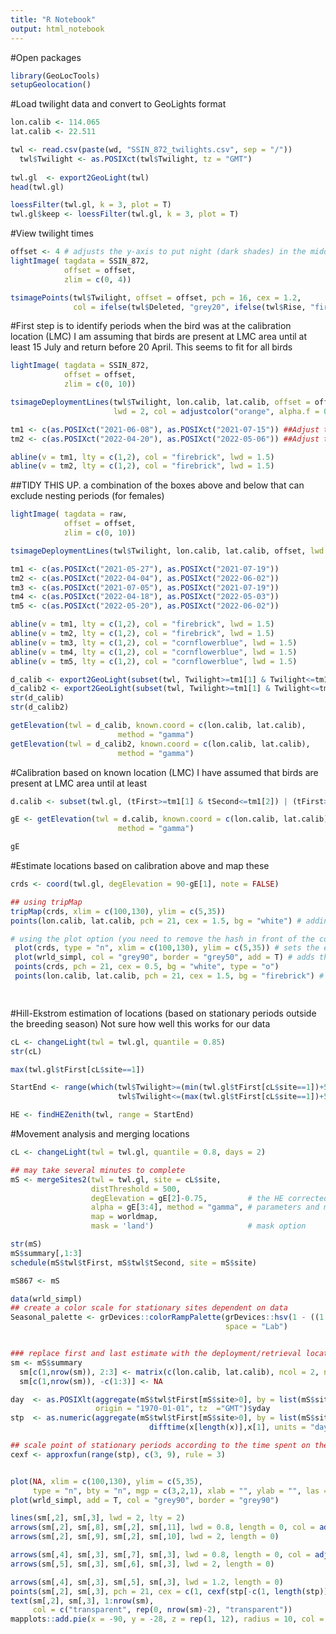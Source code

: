 ```yaml
---
title: "R Notebook"
output: html_notebook
---
```


#Open packages
```r
library(GeoLocTools)
setupGeolocation()

```


#Load twilight data and convert to GeoLights format
```r
lon.calib <- 114.065
lat.calib <- 22.511

twl <- read.csv(paste(wd, "SSIN_872_twilights.csv", sep = "/"))
  twl$Twilight <- as.POSIXct(twl$Twilight, tz = "GMT")
  
twl.gl  <- export2GeoLight(twl) 
head(twl.gl)

loessFilter(twl.gl, k = 3, plot = T)
twl.gl$keep <- loessFilter(twl.gl, k = 3, plot = T)

```


#View twilight times
```r
offset <- 4 # adjusts the y-axis to put night (dark shades) in the middle
lightImage( tagdata = SSIN_872,
            offset = offset,     
            zlim = c(0, 4))

tsimagePoints(twl$Twilight, offset = offset, pch = 16, cex = 1.2,
              col = ifelse(twl$Deleted, "grey20", ifelse(twl$Rise, "firebrick", "cornflowerblue")))


```


#First step is to identify periods when the bird was at the calibration location (LMC)
I am assuming that birds are present at LMC area until at least 15 July and return before 20 April. This seems to fit for all birds
```r
lightImage( tagdata = SSIN_872,
            offset = offset,     
            zlim = c(0, 10))

tsimageDeploymentLines(twl$Twilight, lon.calib, lat.calib, offset = offset,
                       lwd = 2, col = adjustcolor("orange", alpha.f = 0.8))

tm1 <- c(as.POSIXct("2021-06-08"), as.POSIXct("2021-07-15")) ##Adjust tm1 to tag date
tm2 <- c(as.POSIXct("2022-04-20"), as.POSIXct("2022-05-06")) ##Adjust tw2 to retrieval date

abline(v = tm1, lty = c(1,2), col = "firebrick", lwd = 1.5)
abline(v = tm2, lty = c(1,2), col = "firebrick", lwd = 1.5)


```

##TIDY THIS UP. a combination of the boxes above and below that can exclude nesting periods (for females)
```r
lightImage( tagdata = raw,
            offset = offset,     
            zlim = c(0, 10))

tsimageDeploymentLines(twl$Twilight, lon.calib, lat.calib, offset, lwd = 2, col = "orange")

tm1 <- c(as.POSIXct("2021-05-27"), as.POSIXct("2021-07-19")) 
tm2 <- c(as.POSIXct("2022-04-04"), as.POSIXct("2022-06-02")) 
tm3 <- c(as.POSIXct("2021-07-05"), as.POSIXct("2021-07-19")) 
tm4 <- c(as.POSIXct("2022-04-18"), as.POSIXct("2022-05-03")) 
tm5 <- c(as.POSIXct("2022-05-20"), as.POSIXct("2022-06-02")) 

abline(v = tm1, lty = c(1,2), col = "firebrick", lwd = 1.5)
abline(v = tm2, lty = c(1,2), col = "firebrick", lwd = 1.5)
abline(v = tm3, lty = c(1,2), col = "cornflowerblue", lwd = 1.5)
abline(v = tm4, lty = c(1,2), col = "cornflowerblue", lwd = 1.5)
abline(v = tm5, lty = c(1,2), col = "cornflowerblue", lwd = 1.5)

d_calib <- export2GeoLight(subset(twl, Twilight>=tm1[1] & Twilight<=tm1[2] | Twilight>=tm2[1] & Twilight<=tm2[2]))
d_calib2 <- export2GeoLight(subset(twl, Twilight>=tm1[1] & Twilight<=tm3[1] | Twilight>=tm2[1] & Twilight<=tm4[1] | Twilight>=tm4[2] & Twilight<=tm5[1]))
str(d_calib)
str(d_calib2)

getElevation(twl = d_calib, known.coord = c(lon.calib, lat.calib), 
                        method = "gamma")
getElevation(twl = d_calib2, known.coord = c(lon.calib, lat.calib), 
                        method = "gamma")
```

#Calibration based on known location (LMC)
I have assumed that birds are present at LMC area until at least 
```r
d.calib <- subset(twl.gl, (tFirst>=tm1[1] & tSecond<=tm1[2]) | (tFirst>=tm2[1] & tSecond<=tm2[2]))

gE <- getElevation(twl = d.calib, known.coord = c(lon.calib, lat.calib), 
                        method = "gamma")

gE

```


#Estimate locations based on calibration above and map these
```r
crds <- coord(twl.gl, degElevation = 90-gE[1], note = FALSE)

## using tripMap
tripMap(crds, xlim = c(100,130), ylim = c(5,35))
points(lon.calib, lat.calib, pch = 21, cex = 1.5, bg = "white") # adding the release location

# using the plot option (you need to remove the hash in front of the code)
 plot(crds, type = "n", xlim = c(100,130), ylim = c(5,35)) # sets the extent
 plot(wrld_simpl, col = "grey90", border = "grey50", add = T) # adds the map from maptools
 points(crds, pch = 21, cex = 0.5, bg = "white", type = "o")
 points(lon.calib, lat.calib, pch = 21, cex = 1.5, bg = "firebrick") # adding the release location

 
```


#Hill-Ekstrom estimation of locations (based on stationary periods outside the breeding season)
Not sure how well this works for our data
```r
cL <- changeLight(twl = twl.gl, quantile = 0.85)
str(cL)

max(twl.gl$tFirst[cL$site==1])

StartEnd <- range(which(twl$Twilight>=(min(twl.gl$tFirst[cL$site==1])+5*24*60*60) &
                        twl$Twilight<=(max(twl.gl$tFirst[cL$site==1])+5*24*60*60)))

HE <- findHEZenith(twl, range = StartEnd)

```


#Movement analysis and merging locations
```r
cL <- changeLight(twl = twl.gl, quantile = 0.8, days = 2)

## may take several minutes to complete
mS <- mergeSites2(twl = twl.gl, site = cL$site, 
                  distThreshold = 500, 
                  degElevation = gE[2]-0.75,         # the HE corrected zero sun elevation angle
                  alpha = gE[3:4], method = "gamma", # parameters and model of the twilight errro
                  map = worldmap,
                  mask = 'land')                     # mask option


```



```r
str(mS)
mS$summary[,1:3]
schedule(mS$twl$tFirst, mS$twl$tSecond, site = mS$site)

mS867 <- mS

```



```r
data(wrld_simpl)
## create a color scale for stationary sites dependent on data
Seasonal_palette <- grDevices::colorRampPalette(grDevices::hsv(1 - ((1:365) + (365/4))%%365/365, s = 0.8, v = 0.8), 
                                                space = "Lab")


### replace first and last estimate with the deployment/retrieval location
sm <- mS$summary
  sm[c(1,nrow(sm)), 2:3] <- matrix(c(lon.calib, lat.calib), ncol = 2, nrow = 2, byrow = T)
  sm[c(1,nrow(sm)), -c(1:3)] <- NA

day  <- as.POSIXlt(aggregate(mS$twl$tFirst[mS$site>0], by = list(mS$site[mS$site>0]), FUN = median)$x, 
                   origin = "1970-01-01", tz  ="GMT")$yday
stp  <- as.numeric(aggregate(mS$twl$tFirst[mS$site>0], by = list(mS$site[mS$site>0]), FUN = function(x) x =
                               difftime(x[length(x)],x[1], units = "days"))$x)

## scale point of stationary periods according to the time spent on the site
cexf <- approxfun(range(stp), c(3, 9), rule = 3)


plot(NA, xlim = c(100,130), ylim = c(5,35), 
     type = "n", bty = "n", mgp = c(3,2,1), xlab = "", ylab = "", las = 1)
plot(wrld_simpl, add = T, col = "grey90", border = "grey90")

lines(sm[,2], sm[,3], lwd = 2, lty = 2)
arrows(sm[,2], sm[,8], sm[,2], sm[,11], lwd = 0.8, length = 0, col = adjustcolor("black", alpha.f = 0.6))
arrows(sm[,2], sm[,9], sm[,2], sm[,10], lwd = 2, length = 0)

arrows(sm[,4], sm[,3], sm[,7], sm[,3], lwd = 0.8, length = 0, col = adjustcolor("black", alpha.f = 0.6))
arrows(sm[,5], sm[,3], sm[,6], sm[,3], lwd = 2, length = 0)

arrows(sm[,4], sm[,3], sm[,5], sm[,3], lwd = 1.2, length = 0)
points(sm[,2], sm[,3], pch = 21, cex = c(1, cexf(stp[-c(1, length(stp))]), 1), bg = Seasonal_palette(365)[day], lwd = 2)
text(sm[,2], sm[,3], 1:nrow(sm), 
     col = c("transparent", rep(0, nrow(sm)-2), "transparent"))
mapplots::add.pie(x = -90, y = -28, z = rep(1, 12), radius = 10, col = Seasonal_palette(12), init.angle = day[1])

```



```r

```

